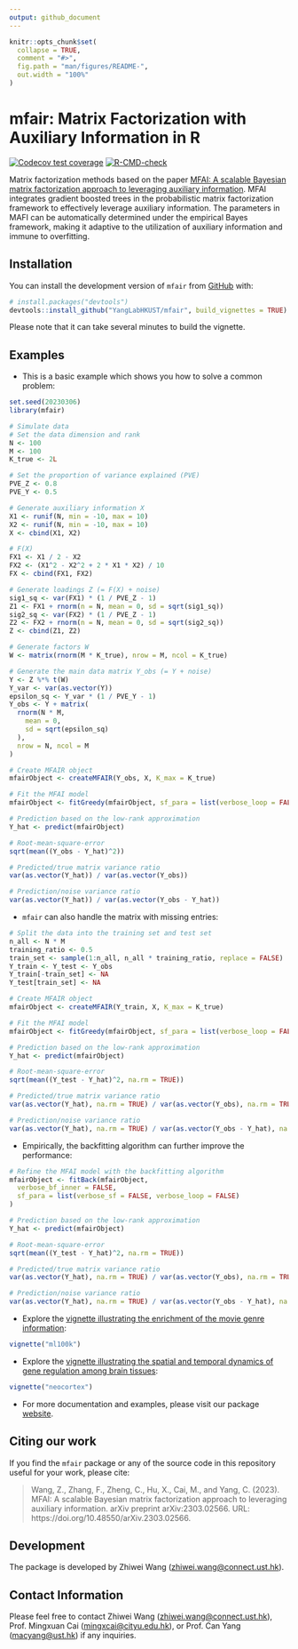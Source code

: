 ```yaml
---
output: github_document
---
```


<!-- README.md is generated from README.Rmd. Please edit that file -->

```r
knitr::opts_chunk$set(
  collapse = TRUE,
  comment = "#>",
  fig.path = "man/figures/README-",
  out.width = "100%"
)
```

# mfair: Matrix Factorization with Auxiliary Information in R

<!-- badges: start -->
[![Codecov test coverage](https://codecov.io/gh/YangLabHKUST/mfair/branch/main/graph/badge.svg)](https://app.codecov.io/gh/YangLabHKUST/mfair?branch=main)
[![R-CMD-check](https://github.com/YangLabHKUST/mfair/actions/workflows/R-CMD-check.yaml/badge.svg)](https://github.com/YangLabHKUST/mfair/actions/workflows/R-CMD-check.yaml)
<!-- badges: end -->

Matrix factorization methods based on the paper [MFAI: A scalable Bayesian matrix factorization approach to leveraging auxiliary information](https://doi.org/10.48550/arXiv.2303.02566).
MFAI integrates gradient boosted trees in the probabilistic matrix factorization framework to effectively leverage auxiliary information.
The parameters in MAFI can be automatically determined under the empirical Bayes framework, making it adaptive to the utilization of auxiliary information and immune to overfitting.

## Installation

You can install the development version of `mfair` from [GitHub](https://github.com/) with:

``` r
# install.packages("devtools")
devtools::install_github("YangLabHKUST/mfair", build_vignettes = TRUE)
```

Please note that it can take several minutes to build the vignette.

## Examples

* This is a basic example which shows you how to solve a common problem:

```r
set.seed(20230306)
library(mfair)

# Simulate data
# Set the data dimension and rank
N <- 100
M <- 100
K_true <- 2L

# Set the proportion of variance explained (PVE)
PVE_Z <- 0.8
PVE_Y <- 0.5

# Generate auxiliary information X
X1 <- runif(N, min = -10, max = 10)
X2 <- runif(N, min = -10, max = 10)
X <- cbind(X1, X2)

# F(X)
FX1 <- X1 / 2 - X2
FX2 <- (X1^2 - X2^2 + 2 * X1 * X2) / 10
FX <- cbind(FX1, FX2)

# Generate loadings Z (= F(X) + noise)
sig1_sq <- var(FX1) * (1 / PVE_Z - 1)
Z1 <- FX1 + rnorm(n = N, mean = 0, sd = sqrt(sig1_sq))
sig2_sq <- var(FX2) * (1 / PVE_Z - 1)
Z2 <- FX2 + rnorm(n = N, mean = 0, sd = sqrt(sig2_sq))
Z <- cbind(Z1, Z2)

# Generate factors W
W <- matrix(rnorm(M * K_true), nrow = M, ncol = K_true)

# Generate the main data matrix Y_obs (= Y + noise)
Y <- Z %*% t(W)
Y_var <- var(as.vector(Y))
epsilon_sq <- Y_var * (1 / PVE_Y - 1)
Y_obs <- Y + matrix(
  rnorm(N * M,
    mean = 0,
    sd = sqrt(epsilon_sq)
  ),
  nrow = N, ncol = M
)

# Create MFAIR object
mfairObject <- createMFAIR(Y_obs, X, K_max = K_true)

# Fit the MFAI model
mfairObject <- fitGreedy(mfairObject, sf_para = list(verbose_loop = FALSE))

# Prediction based on the low-rank approximation
Y_hat <- predict(mfairObject)

# Root-mean-square-error
sqrt(mean((Y_obs - Y_hat)^2))

# Predicted/true matrix variance ratio
var(as.vector(Y_hat)) / var(as.vector(Y_obs))

# Prediction/noise variance ratio
var(as.vector(Y_hat)) / var(as.vector(Y_obs - Y_hat))
```

* `mfair` can also handle the matrix with missing entries:

```r
# Split the data into the training set and test set
n_all <- N * M
training_ratio <- 0.5
train_set <- sample(1:n_all, n_all * training_ratio, replace = FALSE)
Y_train <- Y_test <- Y_obs
Y_train[-train_set] <- NA
Y_test[train_set] <- NA

# Create MFAIR object
mfairObject <- createMFAIR(Y_train, X, K_max = K_true)

# Fit the MFAI model
mfairObject <- fitGreedy(mfairObject, sf_para = list(verbose_loop = FALSE))

# Prediction based on the low-rank approximation
Y_hat <- predict(mfairObject)

# Root-mean-square-error
sqrt(mean((Y_test - Y_hat)^2, na.rm = TRUE))

# Predicted/true matrix variance ratio
var(as.vector(Y_hat), na.rm = TRUE) / var(as.vector(Y_obs), na.rm = TRUE)

# Prediction/noise variance ratio
var(as.vector(Y_hat), na.rm = TRUE) / var(as.vector(Y_obs - Y_hat), na.rm = TRUE)
```

* Empirically, the backfitting algorithm can further improve the performance:

```r
# Refine the MFAI model with the backfitting algorithm
mfairObject <- fitBack(mfairObject,
  verbose_bf_inner = FALSE,
  sf_para = list(verbose_sf = FALSE, verbose_loop = FALSE)
)

# Prediction based on the low-rank approximation
Y_hat <- predict(mfairObject)

# Root-mean-square-error
sqrt(mean((Y_test - Y_hat)^2, na.rm = TRUE))

# Predicted/true matrix variance ratio
var(as.vector(Y_hat), na.rm = TRUE) / var(as.vector(Y_obs), na.rm = TRUE)

# Prediction/noise variance ratio
var(as.vector(Y_hat), na.rm = TRUE) / var(as.vector(Y_obs - Y_hat), na.rm = TRUE)
```

* Explore the [vignette illustrating the enrichment of the movie genre information](https://yanglabhkust.github.io/mfair/articles/ml100k.html):

```r
vignette("ml100k")
```

* Explore the [vignette illustrating the spatial and temporal dynamics of gene regulation among brain tissues](https://yanglabhkust.github.io/mfair/articles/neocortex.html):

```r
vignette("neocortex")
```

* For more documentation and examples, please visit our package [website](https://yanglabhkust.github.io/mfair/).


## Citing our work

If you find the `mfair` package or any of the source code in this repository useful for your work, please cite:

> Wang, Z., Zhang, F., Zheng, C., Hu, X., Cai, M., and Yang, C. (2023). MFAI: A scalable Bayesian matrix factorization approach to leveraging auxiliary information. arXiv preprint arXiv:2303.02566. URL: https://doi.org/10.48550/arXiv.2303.02566.

## Development

The package is developed by Zhiwei Wang (<zhiwei.wang@connect.ust.hk>).

## Contact Information

Please feel free to contact Zhiwei Wang (<zhiwei.wang@connect.ust.hk>), Prof. Mingxuan Cai (<mingxcai@cityu.edu.hk>), or Prof. Can Yang (<macyang@ust.hk>) if any inquiries.
